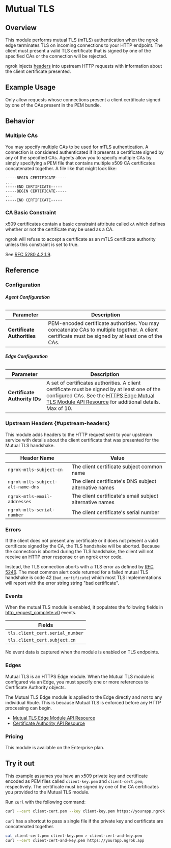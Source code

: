 
# Mutual TLS

## Overview

This module performs mutual TLS (mTLS) authentication when the ngrok edge terminates
TLS on incoming connections to your HTTP endpoint. The client must present a
valid TLS certificate that is signed by one of the specified CAs or the
connection will be rejected.

ngrok injects [headers](#upstream-headers) into upstream HTTP requests with
information about the client certificate presented.

## Example Usage

Only allow requests whose connections present a client certificate signed by
one of the CAs present in the PEM bundle.

<Tabs groupId="connectivity" queryString="cty">
	<TabItem value="agent-cli" label="Agent CLI" default>
		<AgentCliExample />
	</TabItem>
	<TabItem value="agent-config" label="Agent Config">
		<AgentConfigExample />
	</TabItem>
	<TabItem value="ssh" label="SSH">
		<SshExample />
	</TabItem>
	<TabItem value="go-sdk" label="Go">
		<GoSdkExample />
	</TabItem>
	<TabItem value="javascript-sdk" label="Javascript">
		<JavascriptSdkExample />
	</TabItem>
	<TabItem value="python-sdk" label="Python">
		<PythonSdkExample />
	</TabItem>
	<TabItem value="rust-sdk" label="Rust">
		<RustSdkExample />
	</TabItem>
	<TabItem value="k8s" label="Kubernetes Controller">
		<KubernetesExample />
	</TabItem>
</Tabs>

## Behavior

### Multiple CAs

You may specify multiple CAs to be used for mTLS authentication. A connection
is considered authenticated if it presents a certificate signed by any of the
specified CAs. Agents allow you to specify multiple CAs by simply specifying a
PEM file that contains multiple x509 CA certificates concatenated together. A
file like that might look like:

```pem
-----BEGIN CERTIFICATE-----
...
-----END CERTIFICATE-----
-----BEGIN CERTIFICATE-----
...
-----END CERTIFICATE-----
```

### CA Basic Constraint

x509 certificates contain a basic constraint attribute called `cA` which
defines whether or not the certificate may be used as a CA.

ngrok will refuse to accept a certificate as an mTLS certificate authority
unless this constraint is set to true.

See [RFC 5280 4.2.1.9](https://datatracker.ietf.org/doc/html/rfc5280#section-4.2.1.9).

## Reference

### Configuration

###### **Agent Configuration**

| Parameter                   | Description                                                                                                                                        |
| --------------------------- | -------------------------------------------------------------------------------------------------------------------------------------------------- |
| **Certificate Authorities** | PEM-encoded certificate authorities. You may concatenate CAs to multiple together. A client certificate must be signed by at least one of the CAs. |

###### **Edge Configuration**

| Parameter                     | Description                                                                                                                                                                                                                                        |
| ----------------------------- | -------------------------------------------------------------------------------------------------------------------------------------------------------------------------------------------------------------------------------------------------- |
| **Certificate Authority IDs** | A set of certificates authorities. A client certificate must be signed by at least one of the configured CAs. See the [HTTPS Edge Mutual TLS Module API Resource](/api/resources/https-edge-mutual-tls-module/) for additional details. Max of 10. |

### Upstream Headers {#upstream-headers}

This module adds headers to the HTTP request sent to your upstream service with
details about the client certificate that was presented for the Mutual TLS
handshake.

| Header Name                       | Value                                                    |
| --------------------------------- | -------------------------------------------------------- |
| `ngrok-mtls-subject-cn`           | The client certificate subject common name               |
| `ngrok-mtls-subject-alt-name-dns` | The client certificate's DNS subject alternative names   |
| `ngrok-mtls-email-addresses`      | The client certificate's email subject alternative names |
| `ngrok-mtls-serial-number`        | The client certificate's serial number                   |

### Errors

If the client does not present any certificate or it does not present a valid
certificate signed by the CA, the TLS handshake will be aborted. Because the
connection is aborted during the TLS handshake, the client will not receive an
HTTP error response or an ngrok error code.

Instead, the TLS connection aborts with a TLS error as defined by [RFC
5246](https://datatracker.ietf.org/doc/html/rfc5246#section-7.2). The most
common alert code returned for a failed mutual TLS handshake is code 42
(`bad_certificate`) which most TLS implementations will report with the error
string string "bad certificate".

### Events

When the mutual TLS module is enabled, it populates the following fields in
[http_request_complete.v0](/obs/reference/#http-request-complete) events.

| Fields                          |
| ------------------------------- |
| `tls.client_cert.serial_number` |
| `tls.client_cert.subject.cn`    |

No event data is captured when the module is enabled on TLS endpoints.

### Edges

Mutual TLS is an HTTPS Edge module. When the Mutual TLS module is configured
via an Edge, you must specify one or more references to Certificate Authority
objects.

The Mutual TLS Edge module is applied to the Edge directly and not to any
individual Route. This is because Mutual TLS is enforced before any HTTP
processing can begin.

- [Mutual TLS Edge Module API Resource](/api/resources/https-edge-mutual-tls-module/)
- [Certificate Authority API Resource](/api/resources/certificate-authorities/)

### Pricing

This module is available on the Enterprise plan.

## Try it out

This example assumes you have an x509 private key and certificate encoded as
PEM files called `client-key.pem` and `client-cert.pem`, respectively. The
certificate must be signed by one of the CA certificates you provided to the
Mutual TLS module.

Run `curl` with the following command:

```bash
curl --cert client-cert.pem --key client-key.pem https://yourapp.ngrok.app
```

`curl` has a shortcut to pass a single file if the private key and certificate
are concatenated together.

```bash
cat client-cert.pem client-key.pem > client-cert-and-key.pem
curl --cert client-cert-and-key.pem https://yourapp.ngrok.app
```
